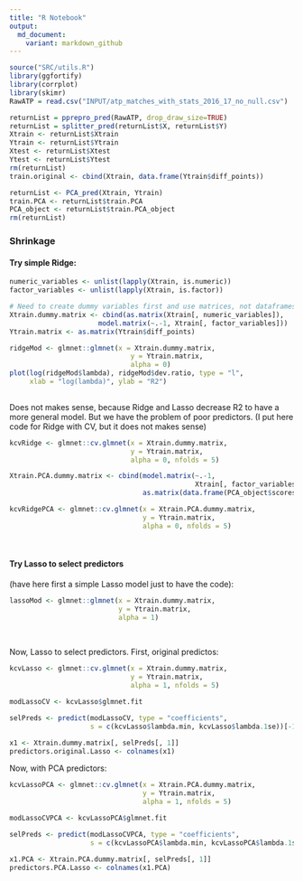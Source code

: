```yaml
---
title: "R Notebook"
output:
  md_document:
    variant: markdown_github
---
```


```r
source("SRC/utils.R")
library(ggfortify)
library(corrplot)
library(skimr)
RawATP = read.csv("INPUT/atp_matches_with_stats_2016_17_no_null.csv")

returnList = pprepro_pred(RawATP, drop_draw_size=TRUE)
returnList = splitter_pred(returnList$X, returnList$Y)
Xtrain <- returnList$Xtrain
Ytrain <- returnList$Ytrain
Xtest <- returnList$Xtest
Ytest <- returnList$Ytest
rm(returnList)
train.original <- cbind(Xtrain, data.frame(Ytrain$diff_points))

returnList <- PCA_pred(Xtrain, Ytrain)
train.PCA <- returnList$train.PCA
PCA_object <- returnList$train.PCA_object
rm(returnList)

```

### Shrinkage

#### Try simple Ridge:
```r
numeric_variables <- unlist(lapply(Xtrain, is.numeric))
factor_variables <- unlist(lapply(Xtrain, is.factor))

# Need to create dummy variables first and use matrices, not dataframes
Xtrain.dummy.matrix <- cbind(as.matrix(Xtrain[, numeric_variables]),
                      model.matrix(~.-1, Xtrain[, factor_variables]))
Ytrain.matrix <- as.matrix(Ytrain$diff_points)

ridgeMod <- glmnet::glmnet(x = Xtrain.dummy.matrix, 
                              y = Ytrain.matrix,
                              alpha = 0)
plot(log(ridgeMod$lambda), ridgeMod$dev.ratio, type = "l", 
     xlab = "log(lambda)", ylab = "R2")
  
```

Does not makes sense, because Ridge and Lasso decrease R2 to have a more general model. But we have the problem of poor predictors. 
(I put here code for Ridge with CV, but it does not makes sense)

```r
kcvRidge <- glmnet::cv.glmnet(x = Xtrain.dummy.matrix,
                              y = Ytrain.matrix,
                              alpha = 0, nfolds = 5)

Xtrain.PCA.dummy.matrix <- cbind(model.matrix(~.-1,
                                              Xtrain[, factor_variables]),
                                 as.matrix(data.frame(PCA_object$scores)))

kcvRidgePCA <- glmnet::cv.glmnet(x = Xtrain.PCA.dummy.matrix,
                                 y = Ytrain.matrix,
                                 alpha = 0, nfolds = 5)

```

<br />

#### Try Lasso to select predictors

(have here first a simple Lasso model just to have the code): 
```r

lassoMod <- glmnet::glmnet(x = Xtrain.dummy.matrix,
                           y = Ytrain.matrix,
                           alpha = 1)

```

<br />

Now, Lasso to select predictors. First, original predictos:

```r
kcvLasso <- glmnet::cv.glmnet(x = Xtrain.dummy.matrix,
                              y = Ytrain.matrix, 
                              alpha = 1, nfolds = 5)

modLassoCV <- kcvLasso$glmnet.fit

selPreds <- predict(modLassoCV, type = "coefficients",
                    s = c(kcvLasso$lambda.min, kcvLasso$lambda.1se))[-1, ] > 0

x1 <- Xtrain.dummy.matrix[, selPreds[, 1]]
predictors.original.Lasso <- colnames(x1)

```

Now, with PCA predictors:

```r
kcvLassoPCA <- glmnet::cv.glmnet(x = Xtrain.PCA.dummy.matrix,
                                 y = Ytrain.matrix,
                                 alpha = 1, nfolds = 5)

modLassoCVPCA <- kcvLassoPCA$glmnet.fit

selPreds <- predict(modLassoCVPCA, type = "coefficients",
                    s = c(kcvLassoPCA$lambda.min, kcvLassoPCA$lambda.1se))[-1, ] > 0

x1.PCA <- Xtrain.PCA.dummy.matrix[, selPreds[, 1]]
predictors.PCA.Lasso <- colnames(x1.PCA)
```
